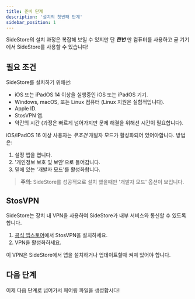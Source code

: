 ```yaml
---
title: 준비 단계
description: '설치의 첫번째 단계'
sidebar_position: 1
---
```


SideStore의 설치 과정은 복잡해 보일 수 있지만 단 ***한번*** 만 컴퓨터를 사용하고 곧 기기에서 SideStore를 사용할 수 있습니다!

## 필요 조건

SideStore를 설치하기 위해선:
- iOS 또는 iPadOS 14 이상을 실행중인 iOS 또는 iPadOS 기기.
- Windows, macOS, 또는 Linux 컴퓨터 (Linux 지원은 실험적입니다).
- Apple ID.
- StosVPN 앱.
- 약간의 시간 (과정은 빠르게 넘어가지만 문제 해결을 위해선 시간이 필요합니다).

iOS/iPadOS 16 이상 사용자는 *무조건*  개발자 모드가 활성화되어 있어야합니다.
방법은:
1. 설정 앱을 엽니다.
2. '개인정보 보호 및 보안'으로 들어갑니다.
3. 밑에 있는 '개발자 모드'를 활성화합니다.

> **주의:** SideStore를 성공적으로 설치 했을때만 '개발자 모드' 옵션이 보입니다.

## StosVPN

SideStore는 장치 내 VPN을 사용하여 SideStore가 내부 서비스와 통신할 수 있도록 합니다.

1. [공식 앱스토어](https://apps.apple.com/us/app/stosvpn/id6744003051)에서 StosVPN을 설치하세요.
2. VPN을 활성화하세요.

이 VPN은 SideStore에서 앱을 설치하거나 업데이트할때 켜져 있어야 합니다.

## 다음 단계

이제 다음 단계로 넘어가서 페어링 파일을 생성합시다!
